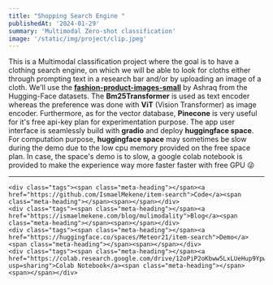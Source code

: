 ```yaml
---
title: "Shopping Search Engine "
publishedAt: '2024-01-29'
summary: 'Multimodal Zero-shot classification'
image: '/static/img/project/clip.jpeg'
---
```


This is a Multimodal classification project where the goal is to have a clothing search engine, on which we will be able to look for cloths either through prompting text in a research bar and/or by uploading an image of a cloth.
We'll use the [__fashion-product-images-small__](https://huggingface.co/datasets/ashraq/fashion-product-images-small) by Ashraq from the Hugging-Face datasets. The __Bm25Transformer__ is used as text encoder whereas the preference was done with __ViT__ (Vision Transformer) as image encoder.
Furthermore, as for the vector database, __Pinecone__ is very useful for it's free api-key plan for experimentation purpose. The app user interface is seamlessly build with __gradio__ and deploy __huggingface space__. 
For computation purpose, __huggingface space__ may sometimes be slow during the demo due to the low cpu memory provided on the free space plan. In case, the space's demo is to slow, a google colab notebook is provided to make the experience way more faster faster with free GPU 😜
__ __
<div class="col-12 col-md-3 offset-md-1 meta">
    
    <div class="tags"><span class="meta-heading"></span><a href="https://github.com/IsmaelMekene/item-search">Code</a><span class="meta-heading"></span><span></span></div>
    <div class="tags"><span class="meta-heading"></span><a href="https://ismaelmekene.com/blog/mulimodality">Blog</a><span class="meta-heading"></span><span></span></div>
    <div class="tags"><span class="meta-heading"></span><a href="https://huggingface.co/spaces/Meteor21/item-search">Demo</a><span class="meta-heading"></span><span></span></div>   
    <div class="tags"><span class="meta-heading"></span><a href="https://colab.research.google.com/drive/12oPiP2oKbww5LxLUeHup9YpwEh5ZtJOH?usp=sharing">Colab Notebook</a><span class="meta-heading"></span><span></span></div>

</div>